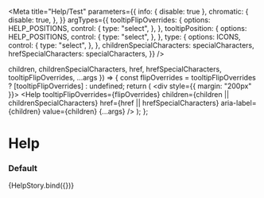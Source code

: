 

<Meta
  title="Help/Test"
  parameters={{
    info: { disable: true },
    chromatic: {
      disable: true,
    },
  }}
  argTypes={{
    tooltipFlipOverrides: {
      options: HELP_POSITIONS,
      control: {
        type: "select",
      },
    },
    tooltipPosition: {
      options: HELP_POSITIONS,
      control: {
        type: "select",
      },
    },
    type: {
      options: ICONS,
      control: {
        type: "select",
      },
    },
    childrenSpecialCharacters: specialCharacters,
    hrefSpecialCharacters: specialCharacters,
  }}
/>

  children,
  childrenSpecialCharacters,
  href,
  hrefSpecialCharacters,
  tooltipFlipOverrides,
  ...args
}) => {
  const flipOverrides = tooltipFlipOverrides
    ? [tooltipFlipOverrides]
    : undefined;
  return (
    <div style={{ margin: "200px" }}>
      <Help
        tooltipFlipOverrides={flipOverrides}
        children={children || childrenSpecialCharacters}
        href={href || hrefSpecialCharacters}
        aria-label={children}
        value={children}
        {...args}
      />
    </div>
  );
};

# Help

### Default

<Preview>
  <Story
    name="default"
    args={{
      children: "This is help text",
      tooltipPosition: Help.defaultProps.tooltipPosition,
      href: "http://www.sage.com",
      type: "help",
      tooltipBgColor: "",
      tooltipFontColor: "",
      tooltipFlipOverrides: "left",
      childrenSpecialCharacters: undefined,
      hrefSpecialCharacters: undefined,
    }}
  >
    {HelpStory.bind({})}
  </Story>
</Preview>
